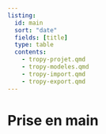 ```yaml
---
listing:
  id: main
  sort: "date"
  fields: [title]
  type: table
  contents:
    - tropy-projet.qmd
    - tropy-modeles.qmd
    - tropy-import.qmd
    - tropy-export.qmd
---
```


# Prise en main

:::{#main}
:::